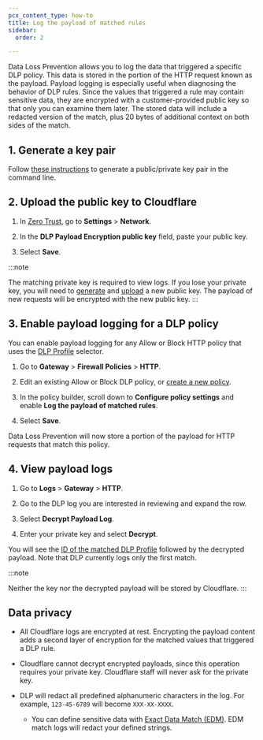 ```yaml
---
pcx_content_type: how-to
title: Log the payload of matched rules
sidebar:
  order: 2

---
```


Data Loss Prevention allows you to log the data that triggered a specific DLP policy. This data is stored in the portion of the HTTP request known as the payload. Payload logging is especially useful when diagnosing the behavior of DLP rules. Since the values that triggered a rule may contain sensitive data, they are encrypted with a customer-provided public key so that only you can examine them later. The stored data will include a redacted version of the match, plus 20 bytes of additional context on both sides of the match.

## 1. Generate a key pair

Follow [these instructions](/waf/managed-rules/payload-logging/command-line/generate-key-pair/) to generate a public/private key pair in the command line.

## 2. Upload the public key to Cloudflare

1. In [Zero Trust](https://one.dash.cloudflare.com), go to **Settings** > **Network**.

2. In the **DLP Payload Encryption public key** field, paste your public key.

3. Select **Save**.

:::note

The matching private key is required to view logs. If you lose your private key, you will need to [generate](#1-generate-a-key-pair) and [upload](#2-upload-the-public-key-to-cloudflare) a new public key. The payload of new requests will be encrypted with the new public key. 
:::

## 3. Enable payload logging for a DLP policy

You can enable payload logging for any Allow or Block HTTP policy that uses the [DLP Profile](/cloudflare-one/policies/gateway/http-policies/#dlp-profile) selector.

1. Go to **Gateway** > **Firewall Policies** > **HTTP**.

2. Edit an existing Allow or Block DLP policy, or [create a new policy](/cloudflare-one/policies/data-loss-prevention/dlp-policies/#2-create-a-dlp-policy).

3. In the policy builder, scroll down to **Configure policy settings** and enable **Log the payload of matched rules**.

4. Select **Save**.

Data Loss Prevention will now store a portion of the payload for HTTP requests that match this policy.

## 4. View payload logs

1. Go to **Logs** > **Gateway** > **HTTP**.

2. Go to the DLP log you are interested in reviewing and expand the row.

3. Select **Decrypt Payload Log**.

4. Enter your private key and select **Decrypt**.

You will see the [ID of the matched DLP Profile](/api/operations/dlp-profiles-list-all-profiles) followed by the decrypted payload. Note that DLP currently logs only the first match.

:::note

Neither the key nor the decrypted payload will be stored by Cloudflare. 
:::

## Data privacy

* All Cloudflare logs are encrypted at rest. Encrypting the payload content adds a second layer of encryption for the matched values that triggered a DLP rule.

* Cloudflare cannot decrypt encrypted payloads, since this operation requires your private key. Cloudflare staff will never ask for the private key.

* DLP will redact all predefined alphanumeric characters in the log. For example, `123-45-6789` will become `XXX-XX-XXXX`.

  * You can define sensitive data with [Exact Data Match (EDM)](/cloudflare-one/policies/data-loss-prevention/datasets/#exact-data-match). EDM match logs will redact your defined strings.
